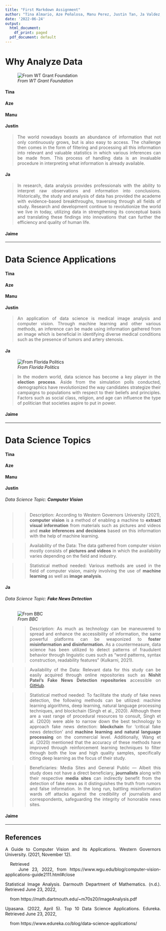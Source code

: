 ```yaml
---
title: "First Markdown Assignment"
author: "Tina Almario, Aze Peñalosa, Manu Perez, Justin Tan, Ja Valdez, Jaime Villarosa"
date: '2022-06-24'
output:
  html_document:
    df_print: paged
  pdf_document: default
---
```


<style>
body {
text-align: justify}
</style> 

# Why Analyze Data
![*From WT Grant Foundation*](https://wtgrantfoundation.org/library/uploads/2017/10/partners_600x400-600x350.jpg) 

#### Tina
#### Aze
#### Manu
#### Justin  
> The world nowadays boasts an abundance of information that not only continuously grows, but is also easy to access. The challenge then comes in the form of filtering and processing all this information into relevant and valuable  statistics in which various inferences can be made from. This process of handling data is an invaluable procedure in interpreting what information is already available.  

#### Ja
> In research, data analysis provides professionals with the ability to interpret raw observations and information into conclusions. Historically, the study and analysis of data has provided the academe with evidence-based breakthroughs, traversing through all fields of study. Research and development continue to revolutionize the world we live in today, utilizing data in strengthening its conceptual basis and translating these findings into innovations that can further the efficiency and quality of human life.

#### Jaime



*** 

# Data Science Applications

#### Tina
#### Aze
#### Manu
#### Justin
> An application of data science is medical image analysis and computer vision. Through machine learning and other various methods, an inference can be made using information gathered from an image which is beneficial in identifying diverse medical conditions such as the presence of tumors and artery stenosis.  

#### Ja
![*From Florida Politics*](https://floridapolitics.com/wp-content/uploads/2015/09/BALLOT-BOX-facebook.jpg)

> In the modern world, data science has become a key player in the **election process**. Aside from the simulation polls conducted, demographics have revolutionized the way candidates strategize their campaigns to populations with respect to their beliefs and principles. Factors such as social class, religion, and age can influence the type of politician that societies aspire to put in power. 

#### Jaime



***

# Data Science Topics

#### Tina
#### Aze
#### Manu
#### Justin
###### Data Science Topic: **Computer Vision**

>> Description: According to Western Governors University (2021), **computer vision** is a method of enabling a machine to **extract visual information** from materials such as pictures and videos and **make inferences and decisions** based on this information with the help of machine learning. 

>> Availability of the Data: The data gathered from computer vision mostly consists of **pictures and videos** in which the availability varies depending on the field and industry.

>> Statistical method needed: Various methods are used in the field of computer vision, mainly involving the use of **machine learning** as well as **image analysis**.

#### Ja

###### Data Science Topic: **Fake News Detection**
![*From BBC*](https://www.cits.ucsb.edu/sites/secure.lsit.ucsb.edu.gsts.d7_cits/files/sitefiles/fakenews/bbchistory2.png) 

>> Description: As much as technology can be maneuvered to spread and enhance the accessibility of information, the same powerful platforms can be weaponized to **foster misinformation and disinformation.** As a countermeasure, data science has been utilized to detect patterns of fraudulent behavior through linguistic cues such as “word patterns, syntax construction, readability features” (Kulkarni, 2021).

>> Availability of the Data: Relevant data for this study can be easily acquired through online repositories such as **Nishit Patel’s Fake News Detection repositories** accessible on [GitHub](https://github.com/nishitpatel01/Fake_News_Detection).  


>> Statistical method needed: To facilitate the study of fake news detection, the following methods can be utilized: machine learning algorithms, deep learning, natural language processing techniques, and blockchain (Singh et al., 2020). Although there are a vast range of procedural resources to consult, Singh et al. (2020) were able to narrow down the best technology to approach fake news detection: **blockchain** for ‘critical fake news detection’ and **machine learning and natural language processing** on the commercial level. Additionally, Wang et al. (2020) mentioned that the accuracy of these methods have improved through reinforcement learning techniques to filter through both the low and high quality samples, specifically citing deep learning as the focus of their study. 

>> Beneficiaries: Media Sites and General Public — Albeit this study does not have a direct beneficiary, **journalists** along with their respective **media sites** can indirectly benefit from the detection of fake news as it distinguishes the truth from rumors and false information. In the long run, battling misinformation wards off attacks against the credibility of journalists and correspondents, safeguarding the integrity of honorable news sites.   


#### Jaime  
  


*** 

## References

A Guide to Computer Vision and its Applications. Western Governors University. (2021, November 12). 

|     Retrieved

|     June 23, 2022, from https://www.wgu.edu/blog/computer-vision-applications-guide2111.html#close  

Statistical Image Analysis. Darmouth Department of Mathematics. (n.d.). Retrieved June 23, 2022,

|     from https://math.dartmouth.edu/~m70s20/ImageAnalysis.pdf 

Upasana. (2022, April 5). Top 10 Data Science Applications. Edureka. Retrieved June 23, 2022,

|     from https://www.edureka.co/blog/data-science-applications/
